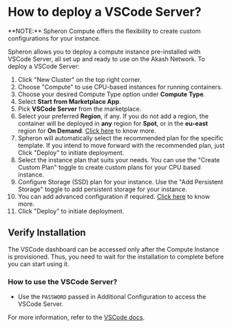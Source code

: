 
# How to deploy a VSCode Server?

<Callout type="info">
  **NOTE:** Spheron Compute offers the flexibility to create custom
  configurations for your instance.
</Callout>

Spheron allows you to deploy a compute instance pre-installed with VSCode Server, all set up and ready to use on the Akash Network.
To deploy a VSCode Server:

1. Click "New Cluster" on the top right corner.
2. Choose "Compute" to use CPU-based instances for running containers.
3. Choose your desired Compute Type option under **Compute Type**.
4. Select **Start from Marketplace App**.
5. Pick **VSCode Server** from the marketplace.
6. Select your preferred **Region**, if any. If you do not add a region, the container will be deployed in **any** region for **Spot**, or in the **eu-east** region for **On Demand**. [Click here](/compute/cluster/#region) to know more.
7. Spheron will automatically select the recommended plan for the specific template. If you intend to move forward with the recommended plan, just Click "Deploy" to initiate deployment.
8. Select the instance plan that suits your needs. You can use the "Create Custom Plan" toggle to create custom plans for your CPU based instance.
9. Configure Storage (SSD) plan for your instance. Use the "Add Persistent Storage" toggle to add persistent storage for your instance.
10. You can add advanced configuration if required. [Click here](/compute/cluster/#advance-configuration-1) to know more.
11. Click "Deploy" to initiate deployment.

## Verify Installation

The VSCode dashboard can be accessed only after the Compute Instance is provisioned.
Thus, you need to wait for the installation to complete before you can start using it.

### How to use the VSCode Server?

- Use the `PASSWORD` passed in Additional Configuration to access the VSCode Server.

For more information, refer to the [VSCode docs](https://code.visualstudio.com/docs/remote/vscode-server).

<Navigation name="Deploy VSCode Server" />
